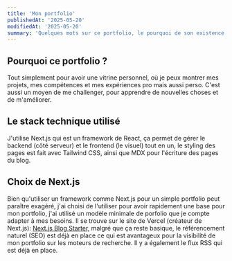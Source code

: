 ```yaml
---
title: 'Mon portfolio'
publishedAt: '2025-05-20'
modifiedAt: '2025-05-20'
summary: 'Quelques mots sur ce portfolio, le pourquoi de son existence et les technologies utilisées pour le construire.'
---
```


## Pourquoi ce portfolio ?

Tout simplement pour avoir une vitrine personnel, où je peux montrer mes projets, mes compétences et mes expériences pro mais aussi perso. C'est aussi un moyen de me challenger, pour apprendre de nouvelles choses et de m'améliorer.

## Le stack technique utilisé

J'utilise Next.js qui est un framework de React, ça permet de gérer le backend (côté serveur) et le frontend (le visuel) tout en un, le styling des pages est fait avec Tailwind CSS, ainsi que MDX pour l'écriture des pages du blog.

## Choix de Next.js

Bien qu'utiliser un framework comme Next.js pour un simple portfolio peut paraître exagéré, j'ai choisi de l'utiliser pour avoir rapidement une base pour mon portfolio, j'ai utilisé un modèle minimale de porfolio que je compte adapter à mes besoins. Il se trouve sur le site de Vercel (créateur de Next.js): [Next.js Blog Starter](https://vercel.com/templates/next.js/portfolio-starter-kit), malgré que ça reste basique, le référencement naturel (SEO) est déjà en place ce qui est avantageux pour la visibilité de mon portfolio sur les moteurs de recherche. Il y a également le flux RSS qui est déjà en place.
